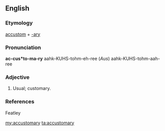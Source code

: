 ==English==

===Etymology===
[[accustom]] + [[-ary]]

===Pronunciation===
'''ac-cus*to-ma-ry'''
aahk-KUHS-tohm-eh-ree (''Aus'') aahk-KUHS-tohm-aah-ree

===Adjective===
{{en-adj}}

# {{lb|en|archaic}} Usual; customary.

===References===
Featley

[[my:accustomary]]
[[ta:accustomary]]